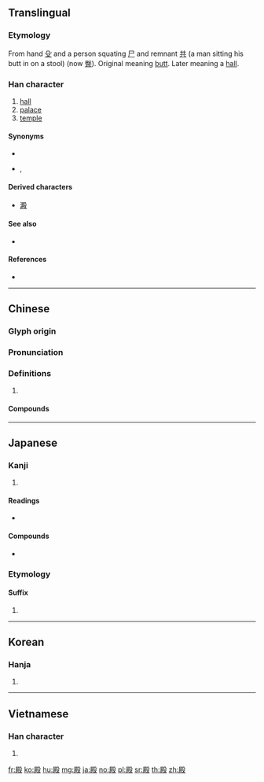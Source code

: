 {{character info/new}}
==Translingual==

===Etymology===
From hand [[殳]] and a person squating [[尸]] and remnant [[共]] (a man sitting his butt in on a stool) (now [[臀]]). Original meaning [[butt]]. Later meaning a [[hall]].

===Han character===
{{Han char|rn=79|rad=殳|as=09|sn=13|four=77247|canj=SCHNE|ids=⿰𡱒殳}}

# [[hall]]
# [[palace]]
# [[temple]]

====Synonyms====
* {{l|mul|宫}}
* {{l|mul|闕}}, {{l|mul|阙}}

====Derived characters====
* [[澱]]

====See also====
* {{l|mul|宸}}

====References====
* {{Han ref|kx=0586.090|dkj=16651|dj=0978.150|hdz=32162.090|uh=6BBF|ud=27583|bh=B7B5|bd=47029}}

----

==Chinese==
{{zh-forms}}

===Glyph origin===
{{Han etym}}

===Pronunciation===
{{zh-pron
|m=diàn
|c=din6
|h=pfs=thien
|md=
|mn=tiān
|w=
|mc=y
|oc=y
|cat=n
}}

===Definitions===
{{zh-hanzi}}

# {{rfdef|lang=zh}}

====Compounds====
{{zh-der|中和殿|享殿|便殿|保和殿|偏殿|凌波殿|凌霄殿|別殿|十殿閻王|坐殿|大成殿|大殿|大殿選|大登殿|大雄寶殿|天王殿|太和殿|宮殿|寢殿|寶殿|廡殿|懋勤殿|昭陽殿|朵殿|森羅殿|正殿|武英殿|殿上虎|殿下|殿元|殿堂|殿宇|殿屎|殿後|殿本|殿版|殿試|殿軍|殿鐘自鳴|殿閣|殿頭官|玉樓金殿|登殿|祈年殿|神殿|紺殿|罵殿|設朝升殿|講殿|賀后罵殿|配殿|金殿|金華殿語|金鑾殿|銀安殿|長生殿|閻王殿|集賢殿|靈霄寶殿|養心殿|魯殿靈光}}

----

==Japanese==

===Kanji===
{{ja-kanji|grade=c|rs=殳09}}

# {{defn|lang=ja|sort=殳09}}

====Readings====
* {{ja-readings|kanon=[[てん]] (ten)|goon=[[でん]] (den)|nanori=[[あと]] (ato), [[すえ]] (sue), [[との]] (tono)|kun=[[との]] (tono), [[どの]] (dono), [[しんがり]] (shingari)}}

====Compounds====
* {{ja-r|沈殿|ちんでん}}

===Etymology===
{{ja-kanjitab|どの|yomi=k}}

====Suffix====
{{ja-pos|suffix|どの}}

# {{rfdef|ja}}

----

==Korean==

===Hanja===
{{ko-hanja|hangeul=전|eumhun=|rv=jeon|mr=chŏn|y=cen}}

# {{defn|lang=ko|sort=殳09}}

----

==Vietnamese==

===Han character===
{{vi-hantu|[[điện]], [[đền]], [[điếng]]|rs=殳09}}

# {{defn|lang=vi|sort=殳09}}

[[fr:殿]]
[[ko:殿]]
[[hu:殿]]
[[mg:殿]]
[[ja:殿]]
[[no:殿]]
[[pl:殿]]
[[sr:殿]]
[[th:殿]]
[[zh:殿]]